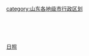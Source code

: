 [[Category:日照|]]
[[category:山东各地级市行政区划|category:山东各地级市行政区划]]
<br>{{hideh
|Head = 日照各区县所辖乡镇与街道
|FrameStyle   = border:solid 1px #0000ff;
|HeadStyle    = text-align:left;background:transparent;
|ContentStyle = background: #FFFFE0;
}}
{{edit|Template:日照市东港区行政区划}}{{日照市东港区行政区划|state=expanded}}<br>
{{edit|Template:日照市岚山区行政区划}}{{日照市岚山区行政区划|state=expanded}}<br>
{{edit|Template:五莲县行政区划}}{{五莲县行政区划|state=expanded}}<br>
{{edit|Template:莒县行政区划}}{{莒县行政区划|state=expanded}}<br>
{{hidef}}